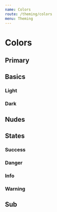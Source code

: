 ```yaml
---
name: Colors
route: /theming/colors
menu: Theming
---
```



# Colors

## Primary

<Colors name="primary" />

## Basics

### Light

<Colors name="light" />

### Dark

<Colors name="dark" />

## Nudes

<Colors name="nude" />

## States

### Success

<Colors name="success" />

### Danger

<Colors name="danger" />

### Info

<Colors name="info" />

### Warning

<Colors name="warning" />

## Sub

<Colors name="sub" />

